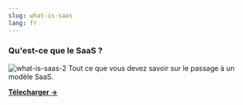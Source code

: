 ```yaml
---
slug: what-is-saas
lang: fr
---
```


<div className="o-box o-box--dark c-wysiwig c-wysiwig--dark">
  <h3>Qu'est-ce que le SaaS ?</h3>
  <p>
    <img
      src="https://www.belighted.com/hs-fs/hubfs/what-is-saas-2.png?width=99&amp;name=what-is-saas-2.png"
      alt="what-is-saas-2"
    />
    Tout ce que vous devez savoir sur le passage à un modèle SaaS.
  </p>
  <p>
    <strong>
      <a
        href="https://www.belighted.com/saas-guide-to-software-as-service"
        rel=" noopener"
      >
        Télecharger →
      </a>
    </strong>
  </p>
</div>
